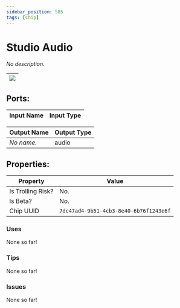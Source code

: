 ```yaml
---
sidebar_position: 585
tags: [Chip]
---
```


# Studio Audio


*No description.*

| ![](https://images-ext-2.discordapp.net/external/MPmIaQzlEPmgGWlgi-WxBBXt0Bjv_zWPkg1y1f_sy3s/https/www.recroomcircuits.com/image/circuit/absolute-value?width=206&height=108) |
|-----|

## Ports:

| Input Name | Input Type |
|-----------|-----------|

| Output Name | Output Type |
|-----------|-----------|
| *No name.* | audio |

## Properties:

| Property  | Value |
|-------------------|-----------|
| Is Trolling Risk? | No. |
| Is Beta? | No. |
| Chip UUID | `7dc47ad4-9b51-4cb3-8e40-6b76f1243e6f` |

### Uses

None so far!

### Tips

None so far!

### Issues

None so far!